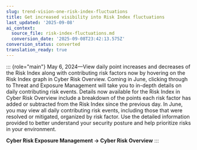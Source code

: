 ```yaml
---
slug: trend-vision-one-risk-index-fluctuations
title: Get increased visibility into Risk Index fluctuations
last_updated: '2025-09-08'
ai_context:
  source_file: risk-index-fluctuations.md
  conversion_date: '2025-09-08T23:42:13.575Z'
conversion_status: converted
translation_ready: true
---
```


::: {role="main"}
May 6, 2024—View daily point increases and decreases of the Risk Index along with contributing risk factors now by hovering on the Risk Index graph in Cyber Risk Overview. Coming in June, clicking through to Threat and Exposure Management will take you to in-depth details on daily contributing risk events. Details now available for the Risk Index in Cyber Risk Overview include a breakdown of the points each risk factor has added or subtracted from the Risk Index since the previous day. In June, you may view all daily contributing risk events, including those that were resolved or mitigated, organized by risk factor. Use the detailed information provided to better understand your security posture and help prioritize risks in your environment.

**Cyber Risk Exposure Management → Cyber Risk Overview**
:::
